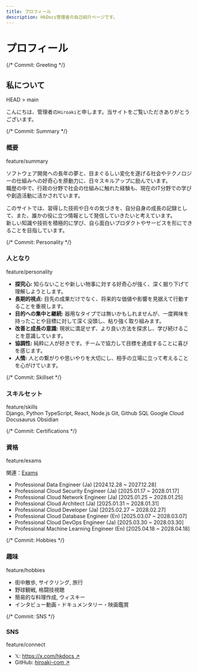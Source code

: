 ```yaml
---
title: プロフィール
description: HkDocs管理者の自己紹介ページです。
---
```



# プロフィール

<div className="git-log-profile">

  {/* Commit: Greeting */}
  <div className="log-entry">
    <div className="graph"></div>
    <div className="message">
      <div className="commit-header">
        <h2 className="commit-title">私について</h2>
        <span className="ref-tag head">HEAD > main</span>
      </div>
      <div className="commit-body">
        <p>こんにちは、管理者の<code>Hiroaki</code>と申します。当サイトをご覧いただきありがとうございます。</p>
      </div>
    </div>
  </div>

  {/* Commit: Summary */}
  <div className="log-entry">
    <div className="graph"></div>
    <div className="message">
      <div className="commit-header">
        <h3 className="commit-title">概要</h3>
        <span className="ref-tag branch">feature/summary</span>
      </div>
      <div className="commit-body">
        <p>
          ソフトウェア開発への長年の夢と、目まぐるしい変化を遂げる社会やテクノロジーの仕組みへの好奇心を原動力に、日々スキルアップに励んでいます。<br />
          職歴の中で、行政の分野で社会の仕組みに触れた経験も、現在のIT分野での学びや創造活動に活かされています。
        </p>
        <p>
          このサイトでは、習得した技術や日々の気づきを、自分自身の成長の記録として、また、誰かの役に立つ情報として発信していきたいと考えています。<br />
          新しい知識や技術を積極的に学び、自ら面白いプロダクトやサービスを形にできることを目指しています。
        </p>
      </div>
    </div>
  </div>

  {/* Commit: Personality */}
  <div className="log-entry">
    <div className="graph"></div>
    <div className="message">
      <div className="commit-header">
        <h3 className="commit-title">人となり</h3>
        <span className="ref-tag branch">feature/personality</span>
      </div>
      <div className="commit-body">
        <ul className="log-list">
          <li><b>探究心:</b> 知らないことや新しい物事に対する好奇心が強く、深く掘り下げて理解しようとします。</li>
          <li><b>長期的視点:</b> 目先の成果だけでなく、将来的な価値や影響を見据えて行動することを重視します。</li>
          <li><b>目的への集中と継続:</b> 器用なタイプでは無いかもしれませんが、一度興味を持ったことや目標に対して深く没頭し、粘り強く取り組みます。</li>
          <li><b>改善と成長の意識:</b> 現状に満足せず、より良い方法を探求し、学び続けることを意識しています。</li>
          <li><b>協調性:</b> 純粋に人が好きです。チームで協力して目標を達成することに喜びを感じます。</li>
          <li><b>人情:</b> 人との繋がりや思いやりを大切にし、相手の立場に立って考えることを心がけています。</li>
        </ul>
      </div>
    </div>
  </div>

  {/* Commit: Skillset */}
  <div className="log-entry">
    <div className="graph"></div>
    <div className="message">
      <div className="commit-header">
        <h3 className="commit-title">スキルセット</h3>
        <span className="ref-tag branch">feature/skills</span>
      </div>
      <div className="commit-body">
        <div className="skill-tags-container">
          <span className="skill-tag">Django, Python</span>
          <span className="skill-tag">TypeScript, React, Node.js</span>
          <span className="skill-tag">Git, Github</span>
          <span className="skill-tag">SQL</span>
          <span className="skill-tag">Google Cloud</span>
          <span className="skill-tag">Docusaurus</span>
          <span className="skill-tag">Obsidian</span>
        </div>
      </div>
    </div>
  </div>

  {/* Commit: Certifications */}
  <div className="log-entry">
    <div className="graph"></div>
    <div className="message">
      <div className="commit-header">
        <h3 className="commit-title">資格</h3>
        <span className="ref-tag branch">feature/exams</span>
      </div>
      <div className="commit-body">
        <p style={{marginBottom: "12px"}}>関連：<a href="/docs/category/exams">Exams</a></p>
        <ul className="log-list">
          <li>Professional Data Engineer (Ja) <span className="commit-date">[2024.12.28 ~ 2027.12.28]</span></li>
          <li>Professional Cloud Security Engineer (Ja) <span className="commit-date">[2025.01.17 ~ 2028.01.17]</span></li>
          <li>Professional Cloud Network Engineer (Ja) <span className="commit-date">[2025.01.25 ~ 2028.01.25]</span></li>
          <li>Professional Cloud Architect (Ja) <span className="commit-date">[2025.01.31 ~ 2028.01.31]</span></li>
          <li>Professional Cloud Developer (Ja) <span className="commit-date">[2025.02.27 ~ 2028.02.27]</span></li>
          <li>Professional Cloud Database Engineer (En) <span className="commit-date">[2025.03.07 ~ 2028.03.07]</span></li>
          <li>Professional Cloud DevOps Engineer (Ja) <span className="commit-date">[2025.03.30 ~ 2028.03.30]</span></li>
          <li>Professional Machine Learning Engineer (En) <span className="commit-date">[2025.04.18 ~ 2028.04.18]</span></li>
        </ul>
      </div>
    </div>
  </div>

  {/* Commit: Hobbies */}
  <div className="log-entry">
    <div className="graph"></div>
    <div className="message">
      <div className="commit-header">
        <h3 className="commit-title">趣味</h3>
        <span className="ref-tag branch">feature/hobbies</span>
      </div>
      <div className="commit-body">
        <ul className="log-list">
            <li>街中散歩, サイクリング, 旅行</li>
            <li>野球観戦, 格闘技視聴</li>
            <li>簡易的な料理作成, ウィスキー</li>
            <li>インタビュー動画・ドキュメンタリー・映画鑑賞</li>
        </ul>
      </div>
    </div>
  </div>

  {/* Commit: SNS */}
  <div className="log-entry">
    <div className="graph"></div>
    <div className="message">
      <div className="commit-header">
        <h3 className="commit-title">SNS</h3>
        <span className="ref-tag branch">feature/connect</span>
      </div>
      <div className="commit-body">
        <ul className="log-list">
          <li>𝕏: <a href="https://x.com/hkdocs" target="_blank" rel="noopener noreferrer">https://x.com/hkdocs ↗</a></li>
          <li>GitHub: <a href="https://github.com/hiroaki-com" target="_blank" rel="noopener noreferrer">hiroaki-com ↗</a></li>
        </ul>
      </div>
    </div>
  </div>

</div>
